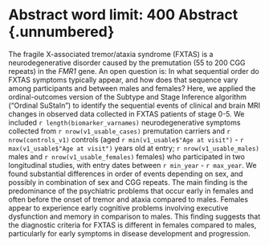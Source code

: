 # [Abstract word limit: 400]{.comment-start author="Ezra Morrison"} Abstract {.unnumbered} []{.comment-end}

The fragile X-associated tremor/ataxia syndrome (FXTAS) is a
neurodegenerative disorder caused by the
premutation (55 to 200 CGG repeats) in the *FMR1* gene.
An open question is:
In what sequential order do
FXTAS symptoms typically appear,
and how does that sequence vary
among participants and
between males and females?
Here, we applied the
ordinal-outcomes version of the
Subtype and Stage Inference algorithm ("Ordinal SuStaIn") to
identify the sequential events of
clinical and brain MRI changes
in observed data
collected in FXTAS patients of stage 0-5.
We included `r length(biomarker_varnames)` neurodegenerative symptoms 
collected from `r nrow(v1_usable_cases)` premutation carriers 
and `r nrow(controls_v1)` controls 
(aged `r min(v1_usable$"Age at visit")` - `r max(v1_usable$"Age at visit")`
years old at entry; 
`r nrow(v1_usable_males)` males 
and `r nrow(v1_usable_females)` females) 
who participated in two longitudinal studies,
with entry dates between `r min_year` - `r max_year`.
We found
substantial differences in order of events
depending on sex,
and possibly in combination of sex and CGG repeats.
The main finding is 
the predominance of the psychiatric problems that occur early in females 
and often before the onset of tremor and ataxia compared to males. 
Females appear to experience early cognitive problems 
involving executive dysfunction and memory 
in comparison to males. 
This finding suggests that the diagnostic criteria for FXTAS 
is different in females compared to males, 
particularly for early symptoms in disease development and progression.
